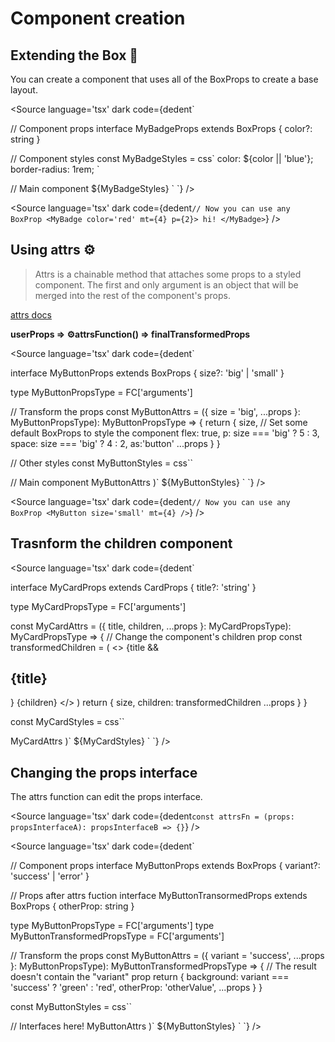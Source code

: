 
<Meta title="Advanced/Component creation" />

# Component creation

## Extending the Box 🚀
You can create a component that uses all of the BoxProps to create a base layout.


<Source
  language='tsx'
  dark
  code={dedent`
 
// Component props
interface MyBadgeProps extends BoxProps {
  color?: string
}
 
// Component styles
const MyBadgeStyles = css<MyBadgeProps>\`
  color: \${color || 'blue'};
  border-radius: 1rem;
\`
 
// Main component
  \${MyBadgeStyles}
\`
`}
/>

<Source
  language='tsx'
  dark
  code={dedent`
// Now you can use any BoxProp
<MyBadge color='red' mt={4} p={2}>
  hi!
</MyBadge>
`}
/>

## Using attrs ⚙️
>Attrs is a chainable method that attaches some props to a styled component. The first and only argument is an object that will be merged into the rest of the component's props.

[attrs docs](https://styled-components.com/docs/api#attrs)

**userProps => ⚙️attrsFunction() => finalTransformedProps**

<Source
  language='tsx'
  dark
  code={dedent`
 
interface MyButtonProps extends BoxProps {
  size?: 'big' | 'small'
}
 
type MyButtonPropsType = FC<MyButtonProps>['arguments'] 
 
// Transform the props
const MyButtonAttrs = ({ size = 'big', ...props }: MyButtonPropsType): MyButtonPropsType => {
  return {
    size,
    // Set some default BoxProps to style the component
    flex: true,
    p: size === 'big' ? 5 : 3,
    space: size === 'big' ? 4 : 2,
    as:'button'
    ...props
  }
}
 
// Other styles
const MyButtonStyles = css<MyButtonProps>\`\`
 
// Main component
  MyButtonAttrs
)<MyButtonProps>\`
  \${MyButtonStyles}
\`
`}
/>

<Source
  language='tsx'
  dark
  code={dedent`
// Now you can use any BoxProp
<MyButton size='small' mt={4} />
`}
/>


## Trasnform the children component

<Source
  language='tsx'
  dark
  code={dedent`
 
interface MyCardProps extends CardProps {
  title?: 'string'
}
 
type MyCardPropsType = FC<MyCardProps>['arguments'] 
 
const MyCardAttrs = ({ title, children, ...props }: MyCardPropsType): MyCardPropsType => {
  // Change the component's children prop
  const transformedChildren = (
    <>
      {title && <h2>{title}</h2>}
      {children}
    </>
  )
  return {
    size,
    children: transformedChildren
    ...props
  }
}
 
const MyCardStyles = css<MyCardProps>\`\`
 
  MyCardAttrs
)<MyCardProps>\`
  \${MyCardStyles}
\`
`}
/>

## Changing the props interface

The attrs function can edit the props interface.

<Source
  language='tsx'
  dark
  code={dedent`
const attrsFn = (props: propsInterfaceA): propsInterfaceB => {}
`} />

<Source
  language='tsx'
  dark
  code={dedent`
 
// Component props
interface MyButtonProps extends BoxProps {
  variant?: 'success' | 'error'
}
 
// Props after attrs fuction
interface MyButtonTransormedProps extends BoxProps {
  otherProp: string
}
 
type MyButtonPropsType = FC<MyButtonProps>['arguments'] 
type MyButtonTransformedPropsType = FC<MyButtonTransormedProps>['arguments']
 
// Transform the props
const MyButtonAttrs = ({
  variant = 'success',
  ...props
}: MyButtonPropsType): MyButtonTransformedPropsType => {
  // The result doesn't contain the "variant" prop
  return {
    background: variant === 'success' ? 'green' : 'red',
    otherProp: 'otherValue',
    ...props
  }
}
 
const MyButtonStyles = css<MyButtonProps>\`\`
 
//                                        Interfaces here!
  MyButtonAttrs
)<MyButtonProps>\`
  \${MyButtonStyles}
\`
`}
/>